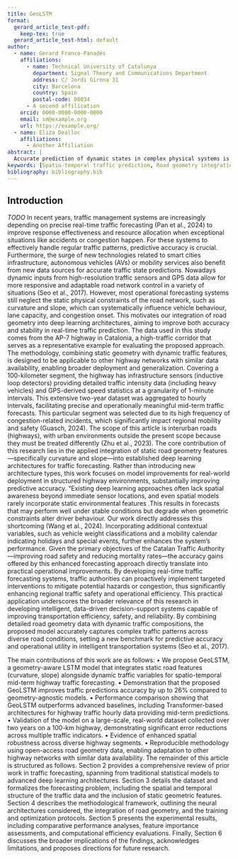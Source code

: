 ```yaml
---
title: GeoLSTM
format:
  gerard_article_test-pdf:
    keep-tex: true  
  gerard_article_test-html: default
author:
  - name: Gerard Franco-Panadés
    affiliations:
      - name: Technical University of Catalunya
        department: Signal Theory and Communications Department
        address: C/ Jordi Girona 31
        city: Barcelona
        country: Spain
        postal-code: 08034
      - A second affilication
    orcid: 0000-0000-0000-0000
    email: sm@example.org
    url: https://example.org/
  - name: Eliza Dealloc
    affiliations:
      - Another Affiliation
abstract: |
  Accurate prediction of dynamic states in complex physical systems is critical for intelligent decision-support and control. This paper presents a novel spatio-temporal deep learning framework tailored to expert systems operating in mobility and transportation environments. Using a large-scale, multi-source dataset collected over two years from a 100-kilometer highway segment, the proposed model integrates static road geometry features—specifically curvature and slope—into a Long Short-Term Memory (LSTM) architecture. We introduce GeoLSTM, a geometry-aware neural network model that enhances mid-term traffic forecasting accuracy across multiple metrics, including vehicle speed, total intensity and heavy-weight vehicle intensity, addressing the common omission of static road geometry by embedding curvature and slope. Our experiments demonstrate that incorporating static spatial features significantly reduces prediction error (up to 26% for speed and 16% for heavy-vehicle intensity) and improves model stability, outperforming both traditional baselines and transformer-based alternatives. We further quantify computational costs to assess real-time deployment feasibility. These results establish a robust methodology for integrating contextual spatial data into deep learning-based expert systems, with potential generalization across other domains requiring predictive modelling in structured, data-rich environments.
keywords: [Spatio-temporal traffic prediction, Road geometry integration, Heavy-weight vehicle intensity, Neural networks, Long Short-Term Memory (LSTM), Mid-term traffic prediction]
bibliography: bibliography.bib  
---
```


## Introduction {#sec-intro}

*TODO* In recent years, traffic management systems are increasingly depending on precise real-time traffic forecasting (Pan et al., 2024) to improve response effectiveness and resource allocation when exceptional situations like accidents or congestion happen. For these systems to effectively handle regular traffic patterns, predictive accuracy is crucial. Furthermore, the surge of new technologies related to smart cities infrastructure, autonomous vehicles (AVs) or mobility services also benefit from new data sources for accurate traffic state predictions. Nowadays dynamic inputs from high-resolution traffic sensors and GPS data allow for more responsive and adaptable road network control in a variety of situations (Seo et al., 2017). However, most operational forecasting systems still neglect the static physical constraints of the road network, such as curvature and slope, which can systematically influence vehicle behaviour, lane capacity, and congestion onset. This motivates our integration of road geometry into deep learning architectures, aiming to improve both accuracy and stability in real-time traffic prediction.
The data used in this study comes from the AP-7 highway in Catalonia, a high-traffic corridor that serves as a representative example for evaluating the proposed approach. The methodology, combining static geometry with dynamic traffic features, is designed to be applicable to other highway networks with similar data availability, enabling broader deployment and generalization. Covering a 100-kilometer segment, the highway has infrastructure sensors (inductive loop detectors) providing detailed traffic intensity data (including heavy vehicles) and GPS-derived speed statistics at a granularity of 1-minute intervals. This extensive two-year dataset was aggregated to hourly intervals, facilitating precise and operationally meaningful mid-term traffic forecasts. This particular segment was selected due to its high frequency of congestion-related incidents, which significantly impact regional mobility and safety (Guasch, 2024). The scope of this article is interurban roads (highways), with urban environments outside the present scope because they must be treated differently (Zhu et al., 2023).
The core contribution of this research lies in the applied integration of static road geometry features—specifically curvature and slope—into established deep learning architectures for traffic forecasting. Rather than introducing new architecture types, this work focuses on model improvements for real-world deployment in structured highway environments, substantially improving predictive accuracy. “Existing deep learning approaches often lack spatial awareness beyond immediate sensor locations, and even spatial models rarely incorporate static environmental features .This results in forecasts that may perform well under stable conditions but degrade when geometric constraints alter driver behaviour. Our work directly addresses this shortcoming (Wang et al., 2024). Incorporating additional contextual variables, such as vehicle weight classifications and a mobility calendar indicating holidays and special events, further enhances the system's performance. Given the primary objectives of the Catalan Traffic Authority—improving road safety and reducing mortality rates—the accuracy gains offered by this enhanced forecasting approach directly translate into practical operational improvements.
By developing real-time traffic forecasting systems, traffic authorities can proactively implement targeted interventions to mitigate potential hazards or congestion, thus significantly enhancing regional traffic safety and operational efficiency. This practical application underscores the broader relevance of this research in developing intelligent, data-driven decision-support systems capable of improving transportation efficiency, safety, and reliability. By combining detailed road geometry data with dynamic traffic compositions, the proposed model accurately captures complex traffic patterns across diverse road conditions, setting a new benchmark for predictive accuracy and operational utility in intelligent transportation systems (Seo et al., 2017).

The main contributions of this work are as follows:
•	We propose GeoLSTM, a geometry-aware LSTM model that integrates static road features (curvature, slope) alongside dynamic traffic variables for spatio-temporal mid-term highway traffic forecasting.
•	Demonstration that the proposed GeoLSTM improves traffic predictions accuracy by up to 26% compared to geometry-agnostic models.
•	Performance comparison showing that GeoLSTM outperforms advanced baselines, including Transformer-based architectures for highway traffic hourly data providing mid-term predictions.
•	Validation of the model on a large-scale, real-world dataset collected over two years on a 100-km highway, demonstrating significant error reductions across multiple traffic indicators.
•	Evidence of enhanced spatial robustness across diverse highway segments.
•	Reproducible methodology using open-access road geometry data, enabling adaptation to other highway networks with similar data availability.
The remainder of this article is structured as follows. Section 2 provides a comprehensive review of prior work in traffic forecasting, spanning from traditional statistical models to advanced deep learning architectures. Section 3 details the dataset and formalizes the forecasting problem, including the spatial and temporal structure of the traffic data and the inclusion of static geometric features. Section 4 describes the methodological framework, outlining the neural architectures considered, the integration of road geometry, and the training and optimization protocols. Section 5 presents the experimental results, including comparative performance analyses, feature importance assessments, and computational efficiency evaluations. Finally, Section 6 discusses the broader implications of the findings, acknowledges limitations, and proposes directions for future research.

